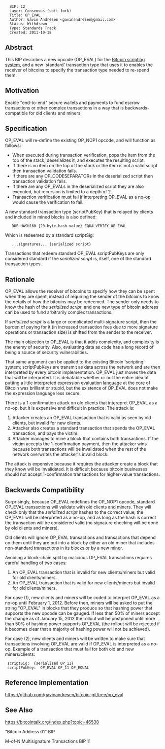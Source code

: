 <pre>
  BIP: 12
  Layer: Consensus (soft fork)
  Title: OP_EVAL
  Author: Gavin Andresen <gavinandresen@gmail.com>
  Status: Withdrawn
  Type: Standards Track
  Created: 2011-10-18
</pre>

==Abstract==

This BIP describes a new opcode (OP_EVAL) for the [https://en.bitcoin.it/wiki/Script Bitcoin scripting system], and a new 'standard' transaction type that uses it to enables the receiver of bitcoins to specify the transaction type needed to re-spend them.

==Motivation==

Enable "end-to-end" secure wallets and payments to fund escrow transactions or other complex transactions in a way that is backwards-compatible for old clients and miners.

==Specification==

OP_EVAL will re-define the existing OP_NOP1 opcode, and will function as follows:

* When executed during transaction verification, pops the item from the top of the stack, deserializes it, and executes the resulting script.
* If there is no item on the top of the stack or the item is not a valid script then transaction validation fails.
* If there are any OP_CODESEPARATORs in the deserialized script then transaction validation fails.
* If there are any OP_EVALs in the deserialized script they are also executed, but recursion is limited to a depth of 2.
* Transaction verification must fail if interpreting OP_EVAL as a no-op would cause the verification to fail.

A new standard transaction type (scriptPubKey) that is relayed by clients and included in mined blocks is also defined:

    DUP HASH160 {20-byte-hash-value} EQUALVERIFY OP_EVAL

Which is redeemed by a standard scriptSig:
    ...signatures... {serialized script}

Transactions that redeem standard OP_EVAL scriptPubKeys are only considered standard if the ''serialized script'' is, itself, one of the standard transaction types.

==Rationale==

OP_EVAL allows the receiver of bitcoins to specify how they can be spent when they are spent, instead of requiring the sender of the bitcoins to know the details of how the bitcoins may be redeemed. The sender only needs to know the hash of the ''serialized script'', and one new type of bitcoin address can be used to fund arbitrarily complex transactions.

If ''serialized script'' is a large or complicated multi-signature script, then the burden of paying for it (in increased transaction fees due to more signature operations or transaction size) is shifted from the sender to the receiver.

The main objection to OP_EVAL is that it adds complexity, and complexity is the enemy of security. Also, evaluating data as code has a long record of being a source of security vulnerabilties.

That same argument can be applied to the existing Bitcoin 'scripting' system; scriptPubKeys are transmit as data across the network and are then interpreted by every bitcoin implementation. OP_EVAL just moves the data that will be interpreted. It is debatable whether or not the entire idea of putting a little interpreted expression evaluation language at the core of Bitcoin was brilliant or stupid, but the existence of OP_EVAL does not make the expression language less secure.

There is a 1-confirmation attack on old clients that interepret OP_EVAL as a no-op, but it is expensive and difficult in practice. The attack is:

# Attacker creates an OP_EVAL transaction that is valid as seen by old clients, but invalid for new clients.
# Attacker also creates a standard transaction that spends the OP_EVAL transaction, and pays the victim.
# Attacker manages to mine a block that contains both transactions. If the victim accepts the 1-confirmation payment, then the attacker wins because both transactions will be invalidated when the rest of the network overwrites the attacker's invalid block.

The attack is expensive because it requires the attacker create a block that they know will be invalidated. It is difficult because bitcoin businesses should not accept 1-confirmation transactions for higher-value transactions.

==Backwards Compatibility==

Surprisingly, because OP_EVAL redefines the OP_NOP1 opcode, standard OP_EVAL transactions will validate with old clients and miners. They will check only that the ''serialized script'' hashes to the correct value; the OP_EVAL will be interpreted as a no-op, and as long as the hash is correct the transaction will be considered valid (no signature checking will be done by old clients and miners).

Old clients will ignore OP_EVAL transactions and transactions that depend on them until they are put into a block by either an old miner that includes non-standard transactions in its blocks or by a new miner.

Avoiding a block-chain split by malicious OP_EVAL transactions requires careful handling of two cases:

# An OP_EVAL transaction that is invalid for new clients/miners but valid for old clients/miners.
# An OP_EVAL transaction that is valid for new clients/miners but invalid for old clients/miners.

For case (1), new clients and miners will be coded to interpret OP_EVAL as a no-op until February 1, 2012. Before then, miners will be asked to put the string "OP_EVAL" in blocks that they produce so that hashing power that supports the new opcode can be gauged.  If less than 50% of miners accept the change as of January 15, 2012 the rollout will be postponed until more than 50% of hashing power supports OP_EVAL (the rollout will be rejected if it becomes clear that a majority of hashing power will not be achieved).

For case (2), new clients and miners will be written to make sure that transactions involving OP_EVAL are valid if OP_EVAL is interpreted as a no-op.
Example of a transaction that must fail for both old and new miners/clients:
  scriptSig:  {serialized OP_11}
  scriptPubKey:  OP_EVAL OP_11 OP_EQUAL

==Reference Implementation==

https://github.com/gavinandresen/bitcoin-git/tree/op_eval

==See Also==

https://bitcointalk.org/index.php?topic=46538

"Bitcoin Address 01" BIP

M-of-N Multisignature Transactions BIP 11
